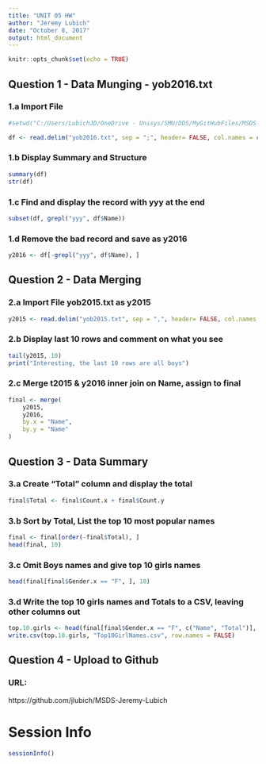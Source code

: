 ```yaml
---
title: "UNIT 05 HW"
author: "Jeremy Lubich"
date: "October 8, 2017"
output: html_document
---
```


```r
knitr::opts_chunk$set(echo = TRUE)
```

## Question 1 - Data Munging - yob2016.txt

### 1.a Import File

```r

#setwd("C:/Users/LubichJD/OneDrive - Unisys/SMU/DDS/MyGitHubFiles/MSDS-Jeremy-Lubich/HW_UNIT_05")

df <- read.delim("yob2016.txt", sep = ";", header= FALSE, col.names = c("Name", "Gender", "Count"))

```

### 1.b Display Summary and Structure

```r

summary(df)
str(df)

```

### 1.c Find and display the record with yyy at the end

```r

subset(df, grepl("yyy", df$Name))

```

### 1.d Remove the bad record and save as y2016

```r

y2016 <- df[-grepl("yyy", df$Name), ]

````

## Question 2 - Data Merging 

### 2.a Import File yob2015.txt as y2015

```r

y2015 <- read.delim("yob2015.txt", sep = ",", header= FALSE, col.names = c("Name", "Gender", "Count"))

```

### 2.b Display last 10 rows and comment on what you see

```r

tail(y2015, 10)
print("Interesting, the last 10 rows are all boys")

````

### 2.c Merge t2015 & y2016 inner join on Name, assign to final

```r

final <- merge(
    y2015, 
    y2016, 
    by.x = "Name", 
    by.y = "Name"
)

```

## Question 3 - Data Summary

### 3.a Create "Total" column and display the total 

```r

final$Total <- final$Count.x + final$Count.y

```

### 3.b Sort by Total, List the top 10 most popular names

```r

final <- final[order(-final$Total), ]
head(final, 10)

```

### 3.c Omit Boys names and give top 10 girls names

```r

head(final[final$Gender.x == "F", ], 10)

```

### 3.d Write the top 10 girls names and Totals to a CSV, leaving other columns out

```r

top.10.girls <- head(final[final$Gender.x == "F", c("Name", "Total")], 10)
write.csv(top.10.girls, "Top10GirlNames.csv", row.names = FALSE)

```

## Question 4 - Upload to Github

### URL:
https://github.com/jlubich/MSDS-Jeremy-Lubich


# Session Info

```r

sessionInfo()
```

